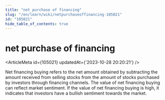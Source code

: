 ```yaml
---
title: "net purchase of financing"
slug: "/en/learn/wiki/netpurchaseoffinancing-105021"
id: "105021"
hide_table_of_contents: true
---
```



<Breadcrumbs current="net purchase of financing" />

# net purchase of financing

<ArticleMeta id={105021} updatedAt={'2023-10-28 20:20:21'} />
<div className='border-solid border-b border-t-0 my-4 border-[var(--ifm-color-gray-300)]' />

Net financing buying refers to the net amount obtained by subtracting the amount received from selling stocks from the amount of stocks purchased by investors through financing channels. The value of net financing buying can reflect market sentiment. If the value of net financing buying is high, it indicates that investors have a bullish sentiment towards the market.
